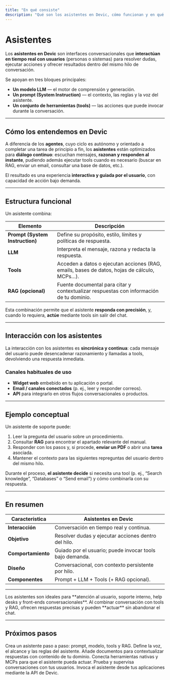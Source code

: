 ```yaml
---
title: "En qué consiste"
description: "Qué son los asistentes en Devic, cómo funcionan y en qué se diferencian de los agentes autónomos."
---
```


# Asistentes

Los **asistentes en Devic** son interfaces conversacionales que **interactúan en tiempo real con usuarios** (personas o sistemas) para resolver dudas, ejecutar acciones y ofrecer resultados dentro del mismo hilo de conversación.

Se apoyan en tres bloques principales:

- **Un modelo LLM** — el motor de comprensión y generación.  
- **Un prompt (System Instruction)** — el contexto, las reglas y la voz del asistente.  
- **Un conjunto de herramientas (tools)** — las acciones que puede invocar durante la conversación.

---

## Cómo los entendemos en Devic

A diferencia de los **agentes**, cuyo ciclo es autónomo y orientado a completar una tarea de principio a fin, los **asistentes** están optimizados para **diálogo continuo**: escuchan mensajes, **razonan y responden al instante**, pudiendo además ejecutar tools cuando es necesario (buscar en RAG, enviar un email, consultar una base de datos, etc.).

El resultado es una experiencia **interactiva y guiada por el usuario**, con capacidad de acción bajo demanda.

---

## Estructura funcional

Un asistente combina:

| Elemento | Descripción |
|-----------|-------------|
| **Prompt (System Instruction)** | Define su propósito, estilo, límites y políticas de respuesta. |
| **LLM** | Interpreta el mensaje, razona y redacta la respuesta. |
| **Tools** | Acceden a datos o ejecutan acciones (RAG, emails, bases de datos, hojas de cálculo, MCPs…). |
| **RAG (opcional)** | Fuente documental para citar y contextualizar respuestas con información de tu dominio. |

Esta combinación permite que el asistente **responda con precisión**, y, cuando lo requiera, **actúe** mediante tools sin salir del chat.

---

## Interacción con los asistentes

La interacción con los asistentes es **sincrónica y continua**: cada mensaje del usuario puede desencadenar razonamiento y llamadas a tools, devolviendo una respuesta inmediata.

### Canales habituales de uso
- **Widget web** embebido en tu aplicación o portal.  
- **Email / canales conectados** (p. ej., leer y responder correos).  
- **API** para integrarlo en otros flujos conversacionales o productos.

---

## Ejemplo conceptual

Un asistente de soporte puede:

1. Leer la pregunta del usuario sobre un procedimiento.  
2. Consultar **RAG** para encontrar el apartado relevante del manual.  
3. Responder con los pasos y, si procede, **enviar un PDF** o abrir una **tarea** asociada.  
4. Mantener el contexto para las siguientes repreguntas del usuario dentro del mismo hilo.

Durante el proceso, **el asistente decide** si necesita una tool (p. ej., “Search knowledge”, “Databases” o “Send email”) y cómo combinarla con su respuesta.

---

## En resumen

| Característica | Asistentes en Devic |
|----------------|----------------------|
| **Interacción** | Conversación en tiempo real y continua. |
| **Objetivo** | Resolver dudas y ejecutar acciones dentro del hilo. |
| **Comportamiento** | Guiado por el usuario; puede invocar tools bajo demanda. |
| **Diseño** | Conversacional, con contexto persistente por hilo. |
| **Componentes** | Prompt + LLM + Tools (+ RAG opcional). |

---

<Note>
Los asistentes son ideales para **atención al usuario, soporte interno, help desks y front-ends conversacionales**.  
Al combinar conversación con tools y RAG, ofrecen respuestas precisas y pueden **actuar** sin abandonar el chat.
</Note>

---

## Próximos pasos

<CardGroup cols={2}>
  <Card title="Despliega tu primer asistente" icon="boxes" href="./lanza-tu-primer-asistente">
    Crea un asistente paso a paso: prompt, modelo, tools y RAG.
  </Card>
  <Card title="Prompt del asistente" icon="terminal" href="./prompt">
    Define la voz, el alcance y las reglas del asistente.
  </Card>
  <Card title="RAG (Retrieval Augmented Generation)" icon="book" href="./rag">
    Añade documentos para contextualizar respuestas con contenido de tu dominio.
  </Card>
  <Card title="Tools" icon="wrench" href="./tools">
    Conecta herramientas nativas y MCPs para que el asistente pueda actuar.
  </Card>
  <Card title="Consola de conversación" icon="chat" href="./consola">
    Prueba y supervisa conversaciones con tus usuarios.
  </Card>
  <Card title="Ejecución vía API" icon="api" href="./api">
    Invoca el asistente desde tus aplicaciones mediante la API de Devic.
  </Card>
</CardGroup>
